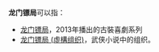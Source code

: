 '''龙门镖局'''可以指：
* [[龙门镖局|龙门镖局]]，2013年播出的古裝喜劇系列
* [[龙门镖局_(虛構组织)|龙门镖局 (虛構组织)]]，武侠小说中的组织。
{{消歧義|cat=四字消歧义}}